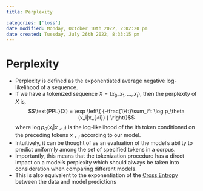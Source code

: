 ```yaml
---
title: Perplexity

categories: ['loss']
date modified: Monday, October 10th 2022, 2:02:20 pm
date created: Tuesday, July 26th 2022, 8:33:15 pm
---
```


# Perplexity
- Perplexity is defined as the exponentiated average negative log-likelihood of a sequence.
- If we have a tokenized sequence $X = (x_0, x_1, \dots, x_t)$, then the perplexity of $X$ is, $$\text{PPL}(X) = \exp \left\{ {-\frac{1}{t}\sum_i^t \log p_\theta (x_i|x_{<i}) } \right\}$$where $\log p_\theta (x_i|x_{<i})$ is the log-likelihood of the ith token conditioned on the preceding tokens $x_{<i}$ according to our model.
- Intuitively, it can be thought of as an evaluation of the model's ability to predict uniformly among the set of specified tokens in a corpus.
- Importantly, this means that the tokenization procedure has a direct impact on a model's perplexity which should always be taken into consideration when comparing different models.
- This is also equivalent to the exponentiation of the [Cross Entropy](Cross%20Entropy.qmd) between the data and model predictions



